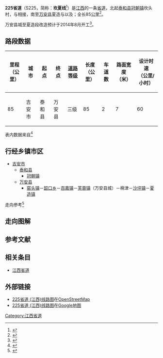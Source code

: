 {{中国省道信息框
|附加头部图片=
|省=江西
|省道编号=225
|起点=[[吉安市|吉安市]][[泰和县|泰和县]][[冠朝镇|冠朝镇]]坎头
|终点=吉安市[[万安县|万安县]]夏造
|最近通车日期=
|规划总长度=85
}}

'''225省道'''（S225，简称：'''坎夏线'''<ref>{{Cite web |url=http://pub.jian.gov.cn/jxwa/bmgkxx/szfbgt_1/fgwj/qtygwj/201309/t20130906_1646903.htm |title=关于明确省道S225坎夏线万安至夏造段公路改造建设工程项目法人的通知 |access-date=2014-04-14 |archive-url=https://web.archive.org/web/20140415130356/http://pub.jian.gov.cn/jxwa/bmgkxx/szfbgt_1/fgwj/qtygwj/201309/t20130906_1646903.htm |archive-date=2014-04-15 |dead-url=yes }}</ref>）是[[江西|江西]]的一条[[省道|省道]]，北起[[泰和县|泰和县]][[冠朝镇|冠朝镇]]坎头村，与{{中国国道名|319}}相接，南至[[万安县|万安县]]夏造与{{China Expwy Name|G45}}以及{{中国国道名|105}}；全长85[[公里|公里]]<ref>{{Cite web|url=http://111.75.200.5:8008/JXJT/gfzs/GFZSAction.do?method=BSZNInfo&BSZN_ID=863|title=江西省干线公路路线走向表|accessdate=2014-02-19|work=江西省公众出行服务网|publisher=江西省交通运输厅|date=|deadurl=yes|archiveurl=https://web.archive.org/web/20140225094421/http://111.75.200.5:8008/JXJT/gfzs/GFZSAction.do?method=BSZNInfo&BSZN_ID=863|archivedate=2014-02-25}}</ref>。

万安县城至夏造段改造预计于2014年8月开工<ref>{{Cite web |url=http://www.wanan.gov.cn/pubinfo/fgwj/qtlwj/201403/t20140316_2105629.html |title=关于印发万安赣江大桥拓宽改造工程及坎夏线万安县城至夏造段项目建设实施方案的通知公路改造工程 |accessdate=2014-04-14 |archive-date=2016-03-08 |archive-url=https://web.archive.org/web/20160308063141/http://www.wanan.gov.cn/pubinfo/fgwj/qtlwj/201403/t20140316_2105629.html |dead-url=yes }}</ref>。

== 路段数据 ==
{| class="wikitable"
|-
! 里程<br>（公里） !! 城市 !! 起点 !! 终点 !! [[中华人民共和国公路等级|道路等级]] !! 长度<br>（公里） !! 车道数 !! 路面宽度<br>（米） !! 设计时速<br>（公里/小时）
|-
|85
|吉安市
|泰和县
|万安县
|三级
|85
|2
|7
|60
|}
表内数据来自<ref>{{Cite web |url=http://www.zou114.com/gsgl/sd.asp?xl=S225360000 |title=江西坎头-夏造:线路编号S225 |accessdate=2014-04-14 |archive-date=2018-10-06 |archive-url=https://web.archive.org/web/20181006234003/http://www.zou114.com/gsgl/sd.asp?xl=S225360000 |dead-url=no }}</ref>

== 行经乡镇市区 ==
* [[吉安市|吉安市]]
** [[泰和县|泰和县]]
*** [[冠朝镇|冠朝镇]]
** [[万安县|万安县]]
*** [[窑头镇|窑头镇]]－[[韶口乡|韶口乡]]－[[百嘉镇|百嘉镇]]－[[芙蓉镇|芙蓉镇]]（万安县城）－棉津－[[沙坪镇_(万安县)|沙坪镇]]－[[夏造镇|夏造镇]]

走向参考<ref>{{cite book |title=江西省军民两用交通地图册 |author=星球地图出版社 |year=2012 |publisher=星球地图出版社 |isbn=978-7-5471-0205-3}}</ref>

== 走向图解 ==
== 参考文献 ==
{{Reflist|colwidth=30em}}
== 相关条目 ==
*[[江西省道|江西省道]]
== 外部链接 ==
*[http://www.openstreetmap.org/browse/relation/3652470 225省道 (江西)线路图]在[[OpenStreetMap|OpenStreetMap]]
*[https://www.google.com.hk/maps/ms?msa=0&msid=211255922918663196429.0004f70052c4864969b1b 225省道 (江西)线路图]{{Wayback|url=https://www.google.com.hk/maps/ms?msa=0&msid=211255922918663196429.0004f70052c4864969b1b |date=20140415080934 }}在[[Google地图|Google地图]]

{{江西省道}}

[[Category:江西省道|Category:江西省道]]